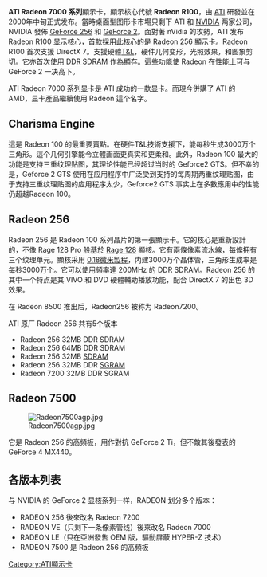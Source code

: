 {{noteTA
|G1=IT
|1=zh-cn:顯存;zh-tw:視訊記憶體;
|2=zh-cn:显核;zh-tw:顯示核心;
|3=zh-cn:顯核;zh-tw:顯示核心;
}}
{{reference|time=2007-10-07}}

'''ATI Radeon 7000 系列'''顯示卡，顯示核心代號 '''Radeon R100'''，由 [[ATI|ATI]] 研發並在2000年中旬正式发布。當時桌面型图形卡市場只剩下 ATI 和 [[NVIDIA|NVIDIA]] 两家公司，NVIDIA 發佈 [[GeForce_256|GeForce 256]] 和 [[GeForce_2|GeForce 2]]。面對著 nVidia 的攻勢，ATI 发布 Radeon R100 显示核心，首款採用此核心的是 Radeon 256 顯示卡。Radeon R100 首次支援 DirectX 7。支援硬體[[T&L|T&L]]，硬件几何变形，光照效果，和图象剪切。它亦首次使用 [[DDR_SDRAM|DDR SDRAM]] 作為顯存。這些功能使 Radeon 在性能上可与 GeForce 2 一决高下。

ATI Radeon 7000 系列显卡是 ATI 成功的一款显卡。而現今併購了 ATI 的 AMD，显卡產品繼續使用 Radeon 這个名字。

== Charisma Engine ==

這是 Radeon 100 的最重要賣點。在硬件T&L技術支援下，能每秒生成3000万个三角形。這个几何引擎能令立體画面更真实和更柔和。此外，Radeon 100 最大的功能是支持三重纹理贴图，其理论性能已经超过当时的 Geforce2 GTS。但不幸的是，Geforce 2 GTS 使用在应用程序中广泛受到支持的每周期两重纹理贴图，由于支持三重纹理贴图的应用程序太少，Geforce2 GTS 事实上在多數應用中的性能仍超越Radeon 100。

== Radeon 256 ==

Radeon 256 是 Radeon 100 系列晶片的第一張顯示卡。它的核心是重新設計的，不像 Rage 128 Pro 般基於 [[Rage_128|Rage 128]] 顯核。它有兩條像素流水線，每絛拥有三个纹理单元。顯核采用 [[0.18微米製程|0.18微米製程]]，内建3000万个晶体管，三角形生成率是每秒3000万个。它可以使用頻率達 200MHz 的 DDR SDRAM。Radeon 256 的其中一个特点是其 VIVO 和 DVD 硬體輔助播放功能，配合 DirectX 7 的出色 3D 效果。

在 Radeon 8500 推出后，Radeon256 被称为 Radeon7200。

ATI 原厂 Radeon 256 共有5个版本
* Radeon 256 32MB DDR SDRAM
* Radeon 256 64MB DDR SDRAM
* Radeon 256 32MB [[SDRAM|SDRAM]]
* Radeon 256 32MB DDR [[SGRAM|SGRAM]]
* Radeon 7200 32MB DDR SGRAM

== Radeon 7500 ==

[[File:Radeon7500agp.jpg|thumb]]

它是 Radeon 256 的高頻板，用作對抗 GeForce 2 Ti，但不敵其後發表的 GeForce 4 MX440。

== 各版本列表 ==

与 NVIDIA 的 GeForce 2 显核系列一样，RADEON 划分多个版本：

* RADEON 256 後來改名 Radeon 7200
* RADEON VE（只剩下一条像素管线）後來改名 Radeon 7000
* RADEON LE（只在亞洲發售 OEM 版，驅動屏蔽 HYPER-Z 技术）
* RADEON 7500 是 Radeon 256 的高頻板

{{ATI}}

[[Category:ATI顯示卡|Category:ATI顯示卡]]